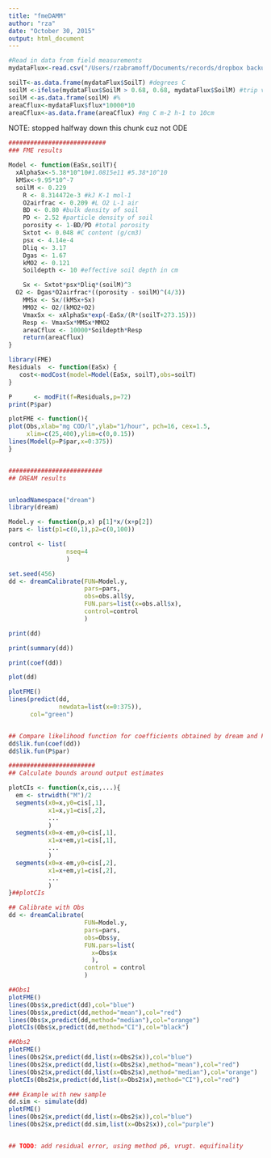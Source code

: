 ```yaml
---
title: "fmeDAMM"
author: "rza"
date: "October 30, 2015"
output: html_document
---
```


```r
#Read in data from field measurements
mydataFlux<-read.csv("/Users/rzabramoff/Documents/records/dropbox backup/dropbox.6.1.2015/BU/Dissertation_Research/data 2014/Ch4/DAMM-MCNiP/hfdata.csv", sep=",",header=T, na.strings="NA")

soilT<-as.data.frame(mydataFlux$SoilT) #degrees C
soilM <-ifelse(mydataFlux$SoilM > 0.68, 0.68, mydataFlux$SoilM) #trip values are > porosity (0.6825397)
soilM <-as.data.frame(soilM) #%
areaCflux<-mydataFlux$flux*10000*10
areaCflux<-as.data.frame(areaCflux) #mg C m-2 h-1 to 10cm
```

NOTE: stopped halfway down this chunk cuz not ODE
```r
###########################
### FME results

Model <- function(EaSx,soilT){
  xAlphaSx<-5.38*10^10#1.0815e11 #5.38*10^10
  kMSx<-9.95*10^-7 
  soilM <- 0.229
	R <- 8.314472e-3 #kJ K-1 mol-1
	O2airfrac <- 0.209 #L O2 L-1 air
	BD <- 0.80 #bulk density of soil
	PD <- 2.52 #particle density of soil
	porosity <- 1-BD/PD #total porosity
	Sxtot <- 0.048 #C content (g/cm3)
	psx <- 4.14e-4
	Dliq <- 3.17
	Dgas <- 1.67
	kMO2 <- 0.121
	Soildepth <- 10 #effective soil depth in cm

	Sx <- Sxtot*psx*Dliq*(soilM)^3
  O2 <- Dgas*O2airfrac*((porosity - soilM)^(4/3))
	MMSx <- Sx/(kMSx+Sx)
	MMO2 <- O2/(kMO2+O2)
	VmaxSx <- xAlphaSx*exp(-EaSx/(R*(soilT+273.15)))
	Resp <- VmaxSx*MMSx*MMO2
	areaCflux <- 10000*Soildepth*Resp
	return(areaCflux)
}

library(FME)
Residuals  <- function(EaSx) {
   cost<-modCost(model=Model(EaSx, soilT),obs=soilT)
}

P      <- modFit(f=Residuals,p=72)
print(P$par)

plotFME <- function(){
plot(Obs,xlab="mg COD/l",ylab="1/hour", pch=16, cex=1.5,
     xlim=c(25,400),ylim=c(0,0.15))
lines(Model(p=P$par,x=0:375))
}


##########################
## DREAM results


unloadNamespace("dream")
library(dream)

Model.y <- function(p,x) p[1]*x/(x+p[2])
pars <- list(p1=c(0,1),p2=c(0,100))

control <- list(
                nseq=4
                )

set.seed(456)
dd <- dreamCalibrate(FUN=Model.y,
                     pars=pars,
                     obs=obs.all$y,
                     FUN.pars=list(x=obs.all$x),
                     control=control
                     )

print(dd)

print(summary(dd))

print(coef(dd))

plot(dd)

plotFME()
lines(predict(dd,
              newdata=list(x=0:375)),
      col="green")


## Compare likelihood function for coefficients obtained by dream and FME modfit
dd$lik.fun(coef(dd))
dd$lik.fun(P$par)

########################
## Calculate bounds around output estimates

plotCIs <- function(x,cis,...){
  em <- strwidth("M")/2
  segments(x0=x,y0=cis[,1],
           x1=x,y1=cis[,2],
           ...
           )
  segments(x0=x-em,y0=cis[,1],
           x1=x+em,y1=cis[,1],
           ...
           )
  segments(x0=x-em,y0=cis[,2],
           x1=x+em,y1=cis[,2],
           ...
           )
}##plotCIs

## Calibrate with Obs
dd <- dreamCalibrate(
                     FUN=Model.y,
                     pars=pars,
                     obs=Obs$y,
                     FUN.pars=list(
                       x=Obs$x
                       ),
                     control = control
                     )

##Obs1
plotFME()
lines(Obs$x,predict(dd),col="blue")
lines(Obs$x,predict(dd,method="mean"),col="red")
lines(Obs$x,predict(dd,method="median"),col="orange")
plotCIs(Obs$x,predict(dd,method="CI"),col="black")

##Obs2
plotFME()
lines(Obs2$x,predict(dd,list(x=Obs2$x)),col="blue")
lines(Obs2$x,predict(dd,list(x=Obs2$x),method="mean"),col="red")
lines(Obs2$x,predict(dd,list(x=Obs2$x),method="median"),col="orange")
plotCIs(Obs2$x,predict(dd,list(x=Obs2$x),method="CI"),col="red")

### Example with new sample
dd.sim <- simulate(dd)
plotFME()
lines(Obs2$x,predict(dd,list(x=Obs2$x)),col="blue")
lines(Obs2$x,predict(dd.sim,list(x=Obs2$x)),col="purple")


## TODO: add residual error, using method p6, vrugt. equifinality

```

